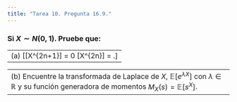 ```yaml
---
title: "Tarea 10. Pregunta 16.9."
---
```



### Si $X \sim N(0,1)$. Pruebe que:

--------------------------------------------------------------------------------
(a) \[\mathbb{E}[X^{2n+1}] = 0 \quad \mbox{y} \quad \mathbb{E}[X^{2n}] = \frac{(2n)!}{2^nn!}.\]
--------------------------------------------------------------------------------


--------------------------------------------------------------------------------
(b) Encuentre la transformada de Laplace de $X$, $\mathbb{E}[e^{\lambda X}]$ con $\lambda \in \mathbb{R}$ y su función generadora de momentos $M_X(s) = \mathbb{E}[s^X]$.
--------------------------------------------------------------------------------


